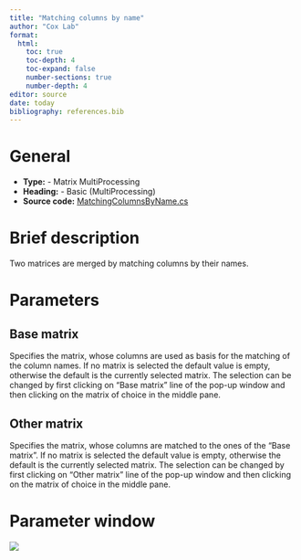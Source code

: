 ```yaml
---
title: "Matching columns by name"
author: "Cox Lab"
format: 
  html:
    toc: true
    toc-depth: 4
    toc-expand: false
    number-sections: true
    number-depth: 4
editor: source
date: today
bibliography: references.bib
---
```


# General

-   **Type:** - Matrix MultiProcessing
-   **Heading:** - Basic (MultiProcessing)
-   **Source code:** [MatchingColumnsByName.cs](https://github.com/JurgenCox/perseus-plugins/blob/master/PerseusPluginLib/Join/MatchingColumnsByName.cs)

# Brief description

Two matrices are merged by matching columns by their names.

```{=html}
<!-- This comment and the line above it must be preserved when editing this file!
The recommended sections are these, but they may be changed on a case by case basis.
===== Detailed description =====
===== Parameters =====
===== Theoretical background =====
===== Examples =====
Make changes only below this line! -->
```
# Parameters

## Base matrix

Specifies the matrix, whose columns are used as basis for the matching of the column names. If no matrix is selected the default value is empty, otherwise the default is the currently selected matrix. The selection can be changed by first clicking on "Base matrix" line of the pop-up window and then clicking on the matrix of choice in the middle pane.

## Other matrix

Specifies the matrix, whose columns are matched to the ones of the "Base matrix". If no matrix is selected the default value is empty, otherwise the default is the currently selected matrix. The selection can be changed by first clicking on "Other matrix" line of the pop-up window and then clicking on the matrix of choice in the middle pane.

# Parameter window

![](images/basic-matching_columns_by_name-edited.png)


